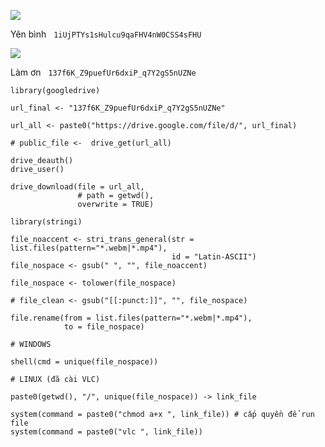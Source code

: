 ![](img/vlcsnap-2025-03-07-01h09m45s863.png)

Yên bình   `1iUjPTYs1sHulcu9qaFHV4nW0CSS4sFHU`

![](img/vlcsnap-2025-03-07-00h24m30s943.png)

Làm ơn   `137f6K_Z9puefUr6dxiP_q7Y2gS5nUZNe`

```
library(googledrive)

url_final <- "137f6K_Z9puefUr6dxiP_q7Y2gS5nUZNe"

url_all <- paste0("https://drive.google.com/file/d/", url_final)

# public_file <-  drive_get(url_all)

drive_deauth()
drive_user()

drive_download(file = url_all,
               # path = getwd(),
               overwrite = TRUE)

library(stringi)

file_noaccent <- stri_trans_general(str = list.files(pattern="*.webm|*.mp4"), 
                                    id = "Latin-ASCII")
file_nospace <- gsub(" ", "", file_noaccent)

file_nospace <- tolower(file_nospace)

# file_clean <- gsub("[[:punct:]]", "", file_nospace)

file.rename(from = list.files(pattern="*.webm|*.mp4"), 
            to = file_nospace)

# WINDOWS

shell(cmd = unique(file_nospace))

# LINUX (đã cài VLC)

paste0(getwd(), "/", unique(file_nospace)) -> link_file

system(command = paste0("chmod a+x ", link_file)) # cấp quyền để run file
system(command = paste0("vlc ", link_file))
```


<!-- https://drive.google.com/file/d/137f6K_Z9puefUr6dxiP_q7Y2gS5nUZNe/view?usp=drive_link -->














<!-- [![](img/anh_muon_cau_hon_em.png)](file:///G:/MEDIA/cloud/anh_muon_cau_hon_em.mp4) -->

<!-- [![](https://images6.alphacoders.com/381/381240.jpg)](file:///G:/MEDIA/cloud/road_to_glory.mp4) -->

<!-- [![](img/qtabt.jpg)](file:///G:/MEDIA/cloud/nam_mo_dai_bi_quan_the_am_bo_tat.mp4) -->

<!-- [![](img/bo_tat_quan_am.jpg)](file:///G:/MEDIA/cloud/nam_mo_quan_the_am_bo_tat.mp4) -->

<!-- [![](img/hope.jpeg)](file:///G:/MEDIA/cloud/hope.webm) -->

<!-- [![](img/kannon_riding_a_dragon.jpg)](https://en.wikipedia.org/wiki/Harada_Naojir%C5%8D) -->

<!-- [![](img/w1.jpg)](file:///G:/MEDIA/cloud/duong_dai_toi_buoc.mp4) -->

<!-- [![](img/in_the_end.png)](file:///G:/MEDIA/cloud/in_the_end.mp4) -->

<!-- [![](https://i.pinimg.com/736x/12/50/d2/1250d274840180f4f652ae0ff66f801e.jpg)](file:///G:/MEDIA/cloud/ba_chang_ngu_lam_tam_ca_doremi.m4a) -->

<!-- [![](img/noi.png)](file:///G:/MEDIA/cloud/noi.mp4) -->

<!-- [![](img/boi_vi_anh_yeu_em.png)](file:///G:/MEDIA/cloud/boi_vi_anh_yeu_em.webm) -->

<!-- [![](img/minh_anh_chap_het.png)](file:///G:/MEDIA/cloud/minh_anh_chap_het.mp4) -->

<!-- [![](https://coolvibe.com/wp-content/uploads/2014/12/3D-Art-Hu-Zheng-Monk.jpg)](file:///G:/MEDIA/cloud/muoi_hai_loi_nguyen_cua_bo_tat_quan_the_am.mp4) -->

<!-- [![](https://coolvibe.com/wp-content/uploads/2014/08/3D-Art-Gao-Ke-Yang-Monk.jpg)](file:///G:/MEDIA/cloud/con_xin_sam_hoi.mp4) -->

<!-- 1. <https://alphacoders.com/> -->

<!-- 2. <https://www.wallpaperflare.com/> -->

<!-- 3. <https://m.vuiz.net/getlink/nhaccuatui/> -->






